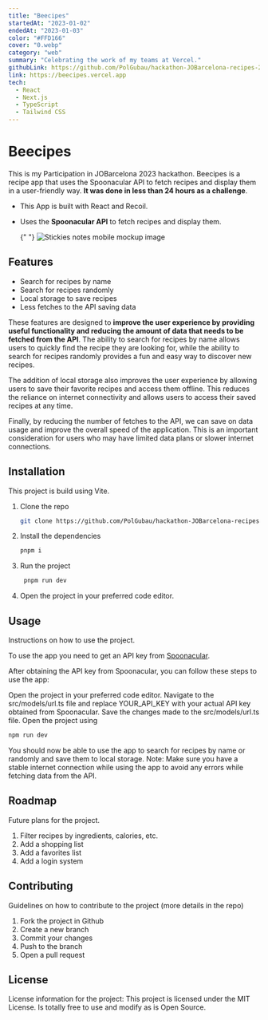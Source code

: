 ```yaml
---
title: "Beecipes"
startedAt: "2023-01-02"
endedAt: "2023-01-03"
color: "#FFD166"
cover: "0.webp"
category: "web"
summary: "Celebrating the work of my teams at Vercel."
githubLink: https://github.com/PolGubau/hackathon-JOBarcelona-recipes-2023,
link: https://beecipes.vercel.app
tech: 
  - React
  - Next.js
  - TypeScript
  - Tailwind CSS
---
```


# Beecipes

This is my Participation in JOBarcelona 2023 hackathon. Beecipes is a recipe app that uses the Spoonacular API to fetch recipes and display them in a user-friendly way. **It was done in less than 24 hours as a challenge**.

- This App is built with React and Recoil.

- Uses the **Spoonacular API** to fetch recipes and display them.

  {" "}
  <Image
    alt="Stickies notes mobile mockup image"
    width={800}
    height={500}
    className="rounded-xl h-full max-h-[500px] my-8 object-contain "
    src="/media/projects/beecipes/0.webp"
  />

## Features

- Search for recipes by name
- Search for recipes randomly
- Local storage to save recipes
- Less fetches to the API saving data

These features are designed to **improve the user experience by providing useful functionality and reducing the amount of data that needs to be fetched from the API**. The ability to search for recipes by name allows users to quickly find the recipe they are looking for, while the ability to search for recipes randomly provides a fun and easy way to discover new recipes.

The addition of local storage also improves the user experience by allowing users to save their favorite recipes and access them offline. This reduces the reliance on internet connectivity and allows users to access their saved recipes at any time.

Finally, by reducing the number of fetches to the API, we can save on data usage and improve the overall speed of the application. This is an important consideration for users who may have limited data plans or slower internet connections.

## **Installation**

This project is build using Vite.

1. Clone the repo

   ```bash
   git clone https://github.com/PolGubau/hackathon-JOBarcelona-recipes-2023.git
   ```

2. Install the dependencies

   ```bash
   pnpm i
   ```

3. Run the project

   ```bash
    pnpm run dev
   ```

4. Open the project in your preferred code editor.

## **Usage**

Instructions on how to use the project.

To use the app you need to get an API key from [Spoonacular](https://spoonacular.com/food-api).

After obtaining the API key from Spoonacular, you can follow these steps to use the app:

Open the project in your preferred code editor.
Navigate to the src/models/url.ts file and replace YOUR_API_KEY with your actual API key obtained from Spoonacular.
Save the changes made to the src/models/url.ts file.
Open the project using

```bash
npm run dev
```

You should now be able to use the app to search for recipes by name or randomly and save them to local storage.
Note: Make sure you have a stable internet connection while using the app to avoid any errors while fetching data from the API.

## **Roadmap**

Future plans for the project.

1. Filter recipes by ingredients, calories, etc.
2. Add a shopping list
3. Add a favorites list
4. Add a login system

## **Contributing**

Guidelines on how to contribute to the project (more details in the repo)

1. Fork the project in Github
2. Create a new branch
3. Commit your changes
4. Push to the branch
5. Open a pull request

## **License**

License information for the project:
This project is licensed under the MIT License.
Is totally free to use and modify as is Open Source.
